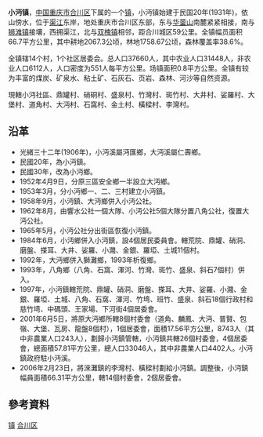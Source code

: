 {{中国乡级行政区<!---乡级行政区专用模板--->
|行政区全称 = 小沔镇
|景观照片文件名 = 
|景观照片描述 = 
|位置图文件名 = 
|位置图描述 = 
|汉语拼音 = Xiǎo miǎn zhèn
|通用拼音 = 
|上级行政区 = [[重庆市|重庆市]][[合川区|合川区]]
|行政区类别 = 镇
|行政区划代码 = 
|建置时间 = 
|政府驻地 = 
|地理坐标 = 
|毗邻 = 
|行政区划 = 15
|村委会 = 14
|居委会 = 1
|总面积 = 66.7平方公里
|户籍人口 = 37660
|户籍人口年份 = 
|常住人口 = 
|常住人口年份 = 
|人口密度 = 
|GDP = 
|GDP年份 = 
|邮政编码 = 401534
|电话区号 = 
|时区 = UTC+8（[[东八区|东八区]]）
|官方网站 = 
|网站名称 = 
}}
'''小沔镇'''，[[中国|中国]][[重庆市|重庆市]][[合川区|合川区]]下属的一个[[镇|镇]]，小沔镇始建于民国20年(1931年)，依山傍水，位于[[渠江|渠江]]东岸，地处重庆市合川区东部，东与[[华蓥山|华蓥山]]南麓紧紧相接，南与[[狮滩镇|狮滩镇]]接壤，西拥渠江，北与[[双槐镇|双槐镇]]相邻，距合川城区59公里。全镇幅员面积66.7平方公里，其中耕地2067.3公顷，林地1758.67公顷，森林覆盖率38.6%。

全镇辖14个村，1个社区居委会。总人口37660人，其中农业人口31448人，非农业人口6112人，人口密度为551人每平方公里。场镇面积0.8平方公里。全镇有较为丰富的煤炭、矿泉水、粘土矿、石灰石、页岩、森林、河沙等自然资源。

現轄小沔社區、鼎罐村、硝硐村、盛泉村、竹灣村、斑竹村、大井村、娑羅村、大堡村、道角村、大沔村、石窩村、金土村、橫樑村、李灣村。
== 沿革 ==
* 光緒三十二年(1906年)，小沔溪屬沔匯鄉，大沔溪屬仁壽鄉。
* 民國20年，為小沔鎮。
* 民國30年，改為小沔鄉。
* 1952年4月9日，分原三區安全鄉一半設立大沔鄉。
* 1953年3月，分小沔鄉一、二、三村建立小沔鎮。
* 1958年9月，小沔鎮、大沔鄉併入小沔公社。
* 1962年8月，由響水公社一個大隊、小沔公社5個大隊分置八角公社，復置大沔公社。
* 1965年5月，小沔公社分出街區恢復小沔鎮。
* 1984年6月，小沔鄉併入小沔鎮，設4個居民委員會。轄荒院、鼎罐、硝洞、磨盤、搽耳、大井、娑羅、小濺、金銀、羅埡、土城11個村。
* 1992年，大沔鄉併入獅灘鄉，1993年析復鄉。
* 1993年，八角鄉（八角、石窩、渾河、竹灣、斑竹、盛泉、斜石7個村）併入。
* 1997年，小沔鎮轄荒院、鼎罐、硝洞、磨盤、搽耳、大井、娑羅、小濺、金銀、羅埡、土城、八角、石窩、渾河、竹塆、班竹、盛泉、斜石18個行政村和慈竹塆、中碼頭、王家場、下河街4個居委會。
* 2001年6月5日，將原大沔鄉所轄8個村委會（道角、麟鳳、大沔、普賢、包嶺、大堡、瓦房、龍盤8個村），1個居委會，面積17.56平方公里，8743人（其中非農業人口243人），劃歸小沔鎮管轄，小沔鎮共轄26個村委會，4個居委會，總面積57.81平方公里，總人口33046人，其中非農業人口4402人。小沔鎮政府駐小沔溪。
* 2006年2月23日，將淶灘鎮的李灣村、橫樑村劃給小沔鎮。調整後，小沔鎮幅員面積66.31平方公里，轄14個村委會，2個居委會。

== 參考資料 ==
{{reflist}}
{{重庆市合川区行政区划}}
[[Category:合川区行政区划|镇]]
[[Category:重庆乡镇|合川区]]
